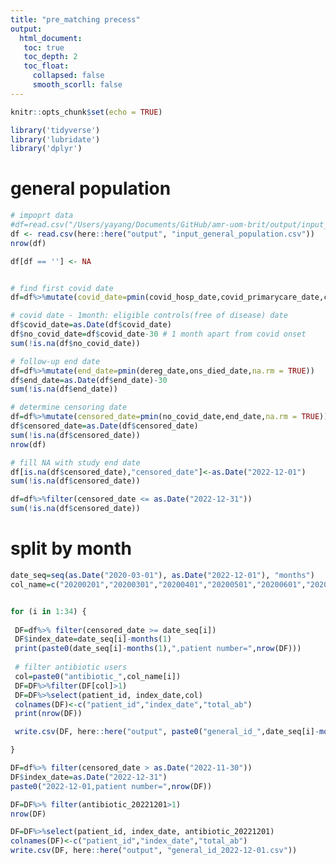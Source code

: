 ```yaml
---
title: "pre_matching precess"
output: 
  html_document:
   toc: true
   toc_depth: 2
   toc_float:
     collapsed: false
     smooth_scorll: false
---
```


```r
knitr::opts_chunk$set(echo = TRUE)
```


```r
library('tidyverse')
library('lubridate')
library('dplyr')
```

# general population
```r
# impoprt data
#df=read.csv("/Users/yayang/Documents/GitHub/amr-uom-brit/output/input_general_population.csv")
df <- read.csv(here::here("output", "input_general_population.csv"))
nrow(df)

df[df == ''] <- NA


# find first covid date
df=df%>%mutate(covid_date=pmin(covid_hosp_date,covid_primarycare_date,covid_SGSS_date,covid_died_date_cpns,covid_died_date_ons,na.rm = TRUE))

# covid date - 1month: eligible controls(free of disease) date
df$covid_date=as.Date(df$covid_date)
df$no_covid_date=df$covid_date-30 # 1 month apart from covid onset
sum(!is.na(df$no_covid_date))

# follow-up end date 
df=df%>%mutate(end_date=pmin(dereg_date,ons_died_date,na.rm = TRUE))
df$end_date=as.Date(df$end_date)-30
sum(!is.na(df$end_date))

# determine censoring date
df=df%>%mutate(censored_date=pmin(no_covid_date,end_date,na.rm = TRUE))
df$censored_date=as.Date(df$censored_date)
sum(!is.na(df$censored_date))
nrow(df)

# fill NA with study end date
df[is.na(df$censored_date),"censored_date"]<-as.Date("2022-12-01")
sum(!is.na(df$censored_date))

df=df%>%filter(censored_date <= as.Date("2022-12-31"))
sum(!is.na(df$censored_date))

```

# split by month
```r
date_seq=seq(as.Date("2020-03-01"), as.Date("2022-12-01"), "months")
col_name=c("20200201","20200301","20200401","20200501","20200601","20200701","20200801","20200901","20201001","20201101","20201201","20210101","20210201","20210301","20210401","20210501","20210601","20210701","20210801","2021090","20211001","20211101","20211201","20220101","20220201","20220301","20220401","20220501","20220601","20220701","20220801","20220901","20221001","20221101","20221201")


for (i in 1:34) {
  
 DF=df%>% filter(censored_date >= date_seq[i])
 DF$index_date=date_seq[i]-months(1)
 print(paste0(date_seq[i]-months(1),",patient number=",nrow(DF)))
 
 # filter antibiotic users
 col=paste0("antibiotic_",col_name[i])
 DF=DF%>%filter(DF[col]>1)
 DF=DF%>%select(patient_id, index_date,col)
 colnames(DF)<-c("patient_id","index_date","total_ab")
 print(nrow(DF))

 write.csv(DF, here::here("output", paste0("general_id_",date_seq[i]-months(1),".csv")))

}

DF=df%>% filter(censored_date > as.Date("2022-11-30"))
DF$index_date=as.Date("2022-12-31")
paste0("2022-12-01,patient number=",nrow(DF))

DF=DF%>% filter(antibiotic_20221201>1)
nrow(DF)

DF=DF%>%select(patient_id, index_date, antibiotic_20221201)
colnames(DF)<-c("patient_id","index_date","total_ab")
write.csv(DF, here::here("output", "general_id_2022-12-01.csv"))


```
